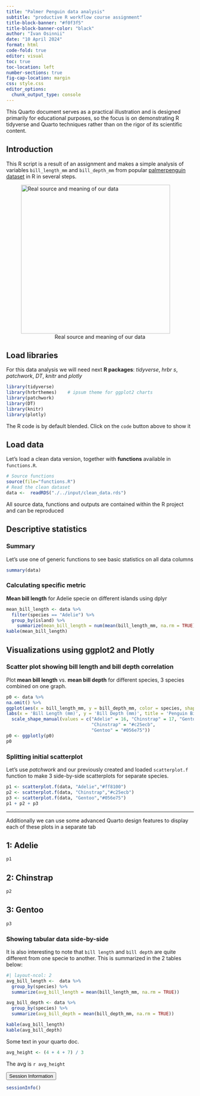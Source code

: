 ```yaml
---
title: "Palmer Penguin data analysis"
subtitle: "productive R workflow course assignment" 
title-block-banner: "#f0f3f5"
title-block-banner-color: "black"
author: "Ivan Osinnii"
date: "10 April 2024"
format: html
code-fold: true
editor: visual
toc: true
toc-location: left
number-sections: true
fig-cap-location: margin
css: style.css
editor_options: 
  chunk_output_type: console
---
```


```{=html}
<style>
figcaption {
    text-align: center;
}
</style>
```
::: {.callout-note collapse="true"}
This Quarto document serves as a practical illustration and is designed primarily for educational purposes, so the focus is on demonstrating R tidyverse and Quarto techniques rather than on the rigor of its scientific content.
:::

## Introduction

This R script is a result of an assignment and makes a simple analysis of variables `bill_length_mm` and `bill_depth_mm` from popular [palmerpenguin dataset](https://allisonhorst.github.io/palmerpenguins/) in R in several steps.

![Real source and meaning of our data](assets/culmen_depth.png){width="400"}


## Load libraries

For this data analysis we will need next **R packages**: *tidyverse*, *hrbr                   s*, *patchwork*, *DT*, *knitr* and *plotly*

```r
library(tidyverse) 
library(hrbrthemes)    # ipsum theme for ggplot2 charts
library(patchwork)
library(DT)
library(knitr)
library(plotly)
```

::: callout-tip
The R code is by default blended. Click on the `code` button above to show it
:::

## Load data

Let’s load a clean data version, together with **functions** available in `functions.R`.


```r
# Source functions
source(file="functions.R")
# Read the clean dataset
data <-  readRDS("./../input/clean_data.rds")
```

All source data, functions and outputs are contained within the R project and can be reproduced

## Descriptive statistics

### Summary

Let's use one of generic functions to see basic statistics on all data columns

```r
summary(data)
```

### Calculating specific metric

**Mean bill length** for Adelie specie on different islands using dplyr

```r
mean_bill_length <- data %>%
  filter(species == "Adelie") %>%
  group_by(island) %>%
    summarize(mean_bill_length = num(mean(bill_length_mm, na.rm = TRUE), digits= 2))
kable(mean_bill_length)

```

## Visualizations using ggplot2 and Plotly

### Scatter plot showing bill length and bill depth correlation

Plot **mean bill length** vs. **mean bill depth** for different species, 3 species combined on one graph.

```r
p0 <- data %>% 
na.omit() %>%  
ggplot(aes(x = bill_length_mm, y = bill_depth_mm, color = species, shape = species)) +     geom_point() +     
labs(x = 'Bill Length (mm)', y = 'Bill Depth (mm)', title = 'Penguin Bill Dimensions') +     
  scale_shape_manual(values = c("Adelie" = 16, "Chinstrap" = 17, "Gentoo" = 18)) + scale_color_manual(values = c("Adelie" = "#ff8100",
                                "Chinstrap" = "#c25ecb",
                                "Gentoo" = "#056e75"))
p0 <- ggplotly(p0)
p0

```

### Splitting initial scatterplot

Let's use *patchwork* and our previously created and loaded `scatterplot.f` function to make 3 side-by-side scatterplots for separate species.

```r

p1 <- scatterplot.f(data, "Adelie","#ff8100")
p2 <- scatterplot.f(data, "Chinstrap","#c25ecb")
p3 <- scatterplot.f(data, "Gentoo","#056e75")
p1 + p2 + p3
```

***
Additionally we can use some advanced Quarto design features to display each of these plots in a separate tab


::: {.panel-tabset .nav-pills}
## 1: Adelie
```r
p1
```
## 2: Chinstrap
```r
p2
```
## 3: Gentoo
```r
p3
```
:::
  
### Showing tabular data side-by-side

It is also interesting to note that `bill length` and `bill depth` are quite different from one specie to another. This is summarized in the 2 tables below:
```r
#| layout-ncol: 2
avg_bill_length <-  data %>% 
  group_by(species) %>% 
  summarize(avg_bill_length = mean(bill_length_mm, na.rm = TRUE))

avg_bill_depth <- data %>% 
  group_by(species) %>% 
  summarize(avg_bill_depth = mean(bill_depth_mm, na.rm = TRUE))

kable(avg_bill_length)
kable(avg_bill_depth)
```

Some text in your quarto doc.

```r
avg_height <- (4 + 4 + 7) / 3
```

The avg is `r avg_height`

<button class="accordion-button" type="button" data-bs-toggle="collapse" data-bs-target="#collapseOne" >Session Information</button><div id="collapseOne" class="accordion-collapse collapse"><div>

```r
sessionInfo()
```

</div></div>